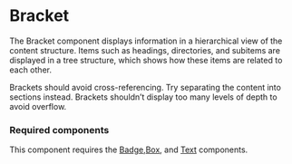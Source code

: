 <Meta title="Components/Bracket/Bracket" />

# Bracket

The Bracket component displays information in a hierarchical view of the content structure. 
Items such as headings, directories, and subitems are displayed in a tree structure, which shows how these items are related to each other.

Brackets should avoid cross-referencing. Try separating the content into sections instead. 
Brackets shouldn’t display too many levels of depth to avoid overflow.

### Required components

This component requires the [Badge](./?path=/docs/components-badge--default),[Box](./?path=/story/components-box--default), and [Text](./?path=/docs/components-text--default) components. 



